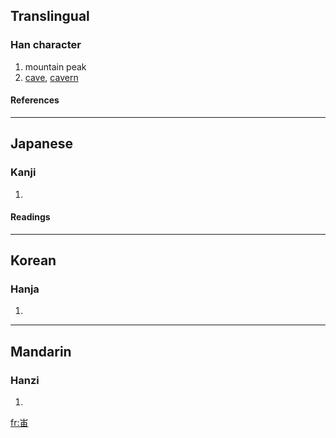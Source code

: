 {{see|岫}}

==Translingual==
===Han character===
{{Han char|rn=46|rad=山|as=05|sn=8|four=|canj=山中田 (ULW), X山中田 (XULW)}}
# mountain peak
# [[cave]], [[cavern]]
====References====
{{Han ref|kx=0310.071|dj=0610.131|hdz=10767.010|uh=5CC0|ud=23744}}
----
==Japanese==
===Kanji===
{{ja-kanji|grade=|rs=山05}}
# {{defn|Japanese}} 
====Readings====
{{ja-readings|on=[[しゅう]] (shū), [[ゆう]] (yū)|kun=}}
----
==Korean==
===Hanja===
{{ko-hanja|hangeul=수|rv=su|mr=su}}
# {{defn|Korean}}
----
==Mandarin==
===Hanzi===
{{cmn-hanzi|pin=[[xiù]] ([[xiu4]])|wg=hsiu<sup>4</sup>}}
# {{defn|Mandarin}}

[[fr:峀]]